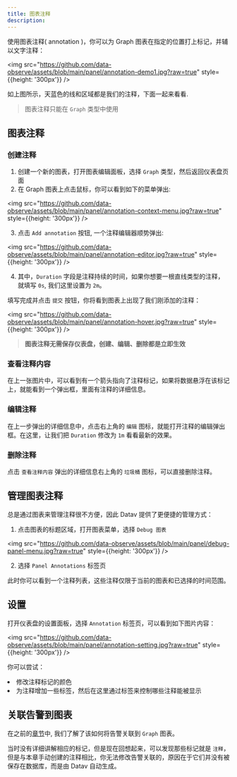 ```yaml
---
title: 图表注释
description: 
---
```



使用图表注释( annotation )，你可以为 Graph 图表在指定的位置打上标记，并辅以文字注释：

<img src="https://github.com/data-observe/assets/blob/main/panel/annotation-demo1.jpg?raw=true" style={{height: '300px'}} />

如上图所示，天蓝色的线和区域都是我们的注释，下面一起来看看.

> 图表注释只能在 <Code>Graph</Code> 类型中使用

## 图表注释

### 创建注释

1. 创建一个新的图表，打开图表编辑面板，选择 `Graph` 类型，然后返回仪表盘页面
2. 在 Graph 图表上点击鼠标，你可以看到如下的菜单弹出:

<img src="https://github.com/data-observe/assets/blob/main/panel/annotation-context-menu.jpg?raw=true" style={{height: '300px'}} />

3. 点击 `Add annotation` 按钮, 一个注释编辑器顺势弹出:

<img src="https://github.com/data-observe/assets/blob/main/panel/annotation-editor.jpg?raw=true" style={{height: '300px'}} />

4. 其中，`Duration` 字段是注释持续的时间，如果你想要一根直线类型的注释，就填写 `0s`, 我们这里设置为 `2m`。

填写完成并点击 `提交` 按钮，你将看到图表上出现了我们刚添加的注释：

<img src="https://github.com/data-observe/assets/blob/main/panel/annotation-hover.jpg?raw=true" style={{height: '300px'}} />

> **图表注释无需保存仪表盘，创建、编辑、删除都是立即生效**

### 查看注释内容

在上一张图片中，可以看到有一个箭头指向了注释标记，如果将数据悬浮在该标记上，就能看到一个弹出框，里面有注释的详细信息。

### 编辑注释

在上一步弹出的详细信息中，点击右上角的 `编辑` 图标，就能打开注释的编辑弹出框。在这里，让我们把 `Duration` 修改为 `1m` 看看最新的效果。


### 删除注释

点击 `查看注释内容` 弹出的详细信息右上角的 `垃圾桶` 图标，可以直接删除注释。

## 管理图表注释

总是通过图表来管理注释很不方便，因此 Datav 提供了更便捷的管理方式：

1. 点击图表的标题区域，打开图表菜单，选择 `Debug 图表`

<img src="https://github.com/data-observe/assets/blob/main/panel/debug-panel-menu.jpg?raw=true" style={{height: '300px'}} />

2. 选择 `Panel Annotations` 标签页 

此时你可以看到一个注释列表，这些注释仅限于当前的图表和已选择的时间范围。


## 设置

打开仪表盘的设置面板，选择 `Annotation` 标签页，可以看到如下图片内容：

<img src="https://github.com/data-observe/assets/blob/main/panel/annotation-setting.jpg?raw=true" style={{height: '300px'}} />

你可以尝试：
<TextList>
    <li>修改注释标记的颜色</li>
    <li>为注释增加一些标签，然后在这里通过标签来控制哪些注释能被显示</li>
</TextList>


## 关联告警到图表

在之前的[章节](/docs/tutorial-alert#correlate-alerts-to-graph-panel)中, 我们了解了该如何将告警关联到 `Graph` 图表。

当时没有详细讲解相应的标记，但是现在回想起来，可以发现那些标记就是 `注释`，但是与本章手动创建的注释相比，你无法修改告警关联的，原因在于它们并没有被保存在数据库，而是由 Datav 自动生成。